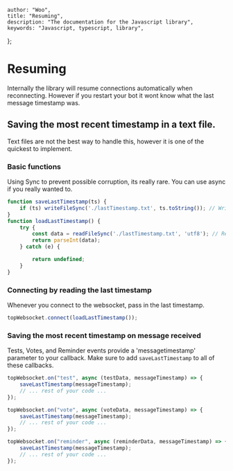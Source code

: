     author: "Woo",
    title: "Resuming",
    description: "The documentation for the Javascript library",
    keywords: "Javascript, typescript, library",
}; 

# Resuming
Internally the library will resume connections automatically when reconnecting. However if you restart your bot it wont know what the last message timestamp was.

## Saving the most recent timestamp in a text file.

Text files are not the best way to handle this, however it is one of the quickest to implement.

### Basic functions

Using Sync to prevent possible corruption, its really rare. You can use async if you really wanted to.

```js
function saveLastTimestamp(ts) {
    if (ts) writeFileSync('./lastTimestamp.txt', ts.toString()); // Write the timestamp to a file
}
function loadLastTimestamp() {
    try {
        const data = readFileSync('./lastTimestamp.txt', 'utf8'); // Read the timestamp from a file
        return parseInt(data);
    } catch (e) {

        return undefined;
    }
}
```

### Connecting by reading the last timestamp

Whenever you connect to the websocket, pass in the last timestamp.
```js
topWebsocket.connect(loadLastTimestamp());
```


### Saving the most recent timestamp on message received

Tests, Votes, and Reminder events provide a 'messagetimestamp' parameter to your callback. Make sure to add `saveLastTimestamp` to all of these callbacks.


```js
topWebsocket.on("test", async (testData, messageTimestamp) => {
    saveLastTimestamp(messageTimestamp);
    // ... rest of your code ...
});
```


```js
topWebsocket.on("vote", async (voteData, messageTimestamp) => {
    saveLastTimestamp(messageTimestamp);
    // ... rest of your code ...
});
```


```js
topWebsocket.on("reminder", async (reminderData, messageTimestamp) => {
    saveLastTimestamp(messageTimestamp);
    // ... rest of your code ...
});
```